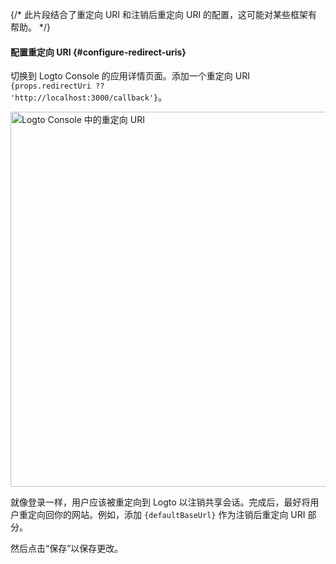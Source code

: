{/* 此片段结合了重定向 URI 和注销后重定向 URI 的配置，这可能对某些框架有帮助。 */}



#### 配置重定向 URI \{#configure-redirect-uris}

切换到 Logto Console 的应用详情页面。添加一个重定向 URI <code>{props.redirectUri ?? 'http://localhost:3000/callback'}</code>。

<img alt="Logto Console 中的重定向 URI" src={redirectUriFigure} width="600px" />

就像登录一样，用户应该被重定向到 Logto 以注销共享会话。完成后，最好将用户重定向回你的网站。例如，添加 <code>{defaultBaseUrl}</code> 作为注销后重定向 URI 部分。

然后点击“保存”以保存更改。
